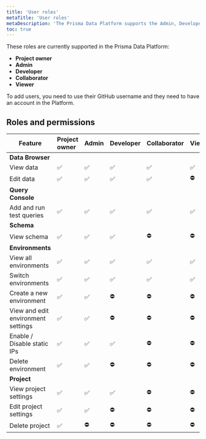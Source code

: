 ```yaml
---
title: 'User roles'
metaTitle: 'User roles'
metaDescription: 'The Prisma Data Platform supports the Admin, Developer, Collaborator, and Viewer roles that you can assign to your team members and control which parts of the project they can only view and also edit.'
toc: true
---
```


<TopBlock>

These roles are currently supported in the Prisma Data Platform:

- **Project owner**
- **Admin**
- **Developer**
- **Collaborator**
- **Viewer**

To add users, you need to use their GitHub username and they need to have an account in the Platform.

</TopBlock>

## Roles and permissions

| Feature | Project owner | Admin | Developer | Collaborator | Viewer |
| -------------- | :---- | :-------- | :----------- | :----- | :----- |
| **Data Browser** |  |  |  |  |  |
| View data | ✅ | ✅ | ✅ | ✅ | ✅ | 
| Edit data | ✅ | ✅ | ✅ | ✅ | ⛔️ |
| **Query Console** |  |  |  |  |  |
| Add and run test queries | ✅ | ✅ | ✅ | ✅ | ✅ |
| **Schema** |  |  |  |  |  |
| View schema | ✅ | ✅ | ✅ | ⛔️ | ⛔️ |
| **Environments** |  |  |  |  |  |
| View all environments | ✅ | ✅ | ✅ | ✅ | ✅ |
| Switch environments | ✅ | ✅ | ✅ | ✅ | ✅ |
| Create a new environment | ✅ | ✅ | ⛔️ | ⛔️ | ⛔️
| View and edit environment settings | ✅ | ✅ | ⛔️ | ⛔️ | ⛔️ |
| Enable / Disable static IPs | ✅ | ✅ | ✅ | ⛔️ | ⛔️ |
| Delete environment | ✅ | ✅ | ⛔️ | ⛔️ | ⛔️ |
| **Project** |  |  |  |  |  |
| View project settings | ✅ | ✅ | ✅ | ⛔️ | ⛔️ |
| Edit project settings | ✅ | ✅ | ⛔️ | ⛔️ | ⛔️ |
| Delete project | ✅ | ⛔️ | ⛔️ | ⛔️ | ⛔️ |
